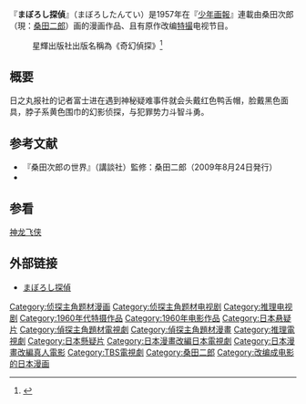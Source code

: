 {{漫画}}
『'''まぼろし探偵'''』（まぼろしたんてい）是1957年在『[[少年画報|少年画報]]』連載由桑田次郎（現：[[桑田二郎|桑田二郎]]）画的漫画作品、且有原作改编[[特撮|特撮]]电视节目。
: 星輝出版社出版名稱為《奇幻偵探》<ref>{{Cite web |url=http://mypaper.pchome.com.tw/crazytiger/post/3237856 |title=存档副本 |accessdate=2018-11-15 |archive-date=2018-11-16 |archive-url=https://web.archive.org/web/20181116000921/http://mypaper.pchome.com.tw/crazytiger/post/3237856 |dead-url=no }}</ref>
== 概要 ==
日之丸报社的记者富士进在遇到神秘疑难事件就会头戴红色鸭舌帽，脸戴黑色面具，脖子系黄色围巾的幻影侦探，与犯罪势力斗智斗勇。
== 参考文献 ==
* 『桑田次郎の世界』（講談社）監修：桑田二郎（2009年8月24日発行）
* {{Cite book 
|author=石橋春海 
|date = 2013-12-05 
|title = '60年代 蘇る昭和特撮ヒーロー 
|publisher = [[コスミック出版|コスミック出版]] 
|series = COSMIC MOOK 
|isbn = 978-4-7747-5853-4 
|ref = harv
}}
== 参看 ==
[[神龙飞侠|神龙飞侠]]
==外部链接==
*[https://web.archive.org/web/20111124152057/http://www2.odn.ne.jp/~ccs89380/ztv/tv01mabotan/tv01mabotan.htm まぼろし探偵]

{{DEFAULTSORT:まほろしたんてい}}
[[Category:侦探主角题材漫画|Category:侦探主角题材漫画]]
[[Category:侦探主角题材电视剧|Category:侦探主角题材电视剧]]
[[Category:推理电视剧|Category:推理电视剧]]
[[Category:1960年代特摄作品|Category:1960年代特摄作品]]
[[Category:1960年电影作品|Category:1960年电影作品]]
[[Category:日本悬疑片|Category:日本悬疑片]]
[[Category:偵探主角題材電視劇|Category:偵探主角題材電視劇]]
[[Category:偵探主角題材漫畫|Category:偵探主角題材漫畫]]
[[Category:推理電視劇|Category:推理電視劇]]
[[Category:日本懸疑片|Category:日本懸疑片]]
[[Category:日本漫畫改編日本電視劇|Category:日本漫畫改編日本電視劇]]
[[Category:日本漫畫改編真人電影|Category:日本漫畫改編真人電影]]
[[Category:TBS電視劇|Category:TBS電視劇]]
[[Category:桑田二郎|Category:桑田二郎]]
[[Category:改编成电影的日本漫画|Category:改编成电影的日本漫画]]


{{Manga-stub}}